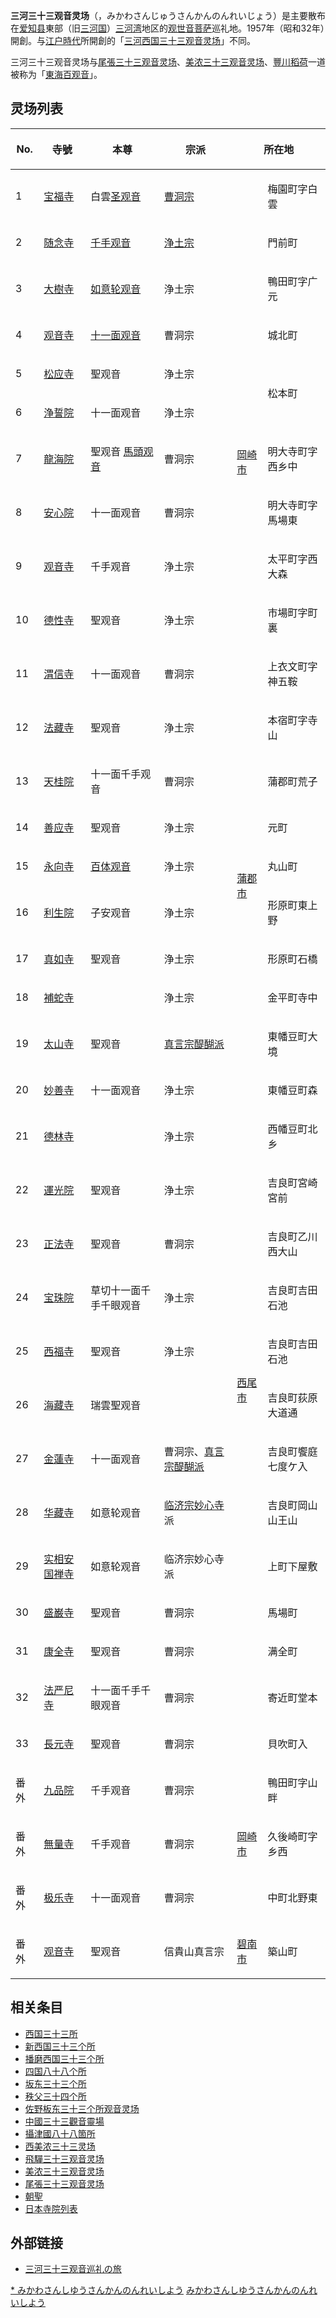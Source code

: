'''三河三十三观音灵场'''（{{lang-ja|三河三十三観音霊場}}，みかわさんじゅうさんかんのんれいじょう）是主要散布在[[爱知县|爱知县]]東部（旧[[三河国|三河国]]）[[三河湾|三河湾]]地区的[[观音菩萨|观世音菩萨]]巡礼地。1957年（昭和32年）開創。与[[江户時代|江户時代]]所開創的「[[三河西国三十三观音灵场|三河西国三十三观音灵场]]」不同。

三河三十三观音灵场与[[尾張三十三观音灵场|尾張三十三观音灵场]]、[[美浓三十三观音灵场|美浓三十三观音灵场]]、[[豐川稻荷|豐川稻荷]]一道被称为「[[東海百观音|東海百观音]]」。

== 灵场列表 ==
{|class="wikitable"
	|- 
!No. !!寺號 !!本尊 !!宗派 !! colspan="2" |所在地 !!备注 
|-
		! 1
		| [[宝福寺|宝福寺]]
		| 白雲[[圣观音|圣观音]]
		| [[曹洞宗|曹洞宗]]
		| rowspan="12" | [[岡崎市|岡崎市]]
|梅園町字白雲
|
	|-
		! 2
		| [[随念寺|随念寺]]
		| [[千手观音|千手观音]]
		| [[浄土宗|浄土宗]]
|門前町
|
	|-
		! 3
		| [[大樹寺|大樹寺]]
		| [[如意轮观音|如意轮观音]]
		| 浄土宗
|鴨田町字广元
|
	|-
		! 4
		| [[观音寺_(岡崎市城北町)|观音寺]]
		| [[十一面观音|十一面观音]]
		| 曹洞宗
|城北町
|
	|-
		! 5
		| [[松应寺|松应寺]]
		| 聖观音
		| 浄土宗
| rowspan="2" |松本町
|
	|-
		! 6
		| [[浄誓院|浄誓院]]
		| 十一面观音
		| 浄土宗
		|
	|-
		!7
		| [[龍海院|龍海院]]
		| 聖观音 [[馬頭明王|馬頭观音]]
		| 曹洞宗
|明大寺町字西乡中
|
	|-
		! 8
		| [[安心院|安心院]]
		| 十一面观音
		| 曹洞宗
|明大寺町字馬場東
|
	|-
		! 9
		| [[观音寺_(岡崎市太平町)|观音寺]]
		| 千手观音
		| 浄土宗
|太平町字西大森
|
	|-
		! 10
		| [[德性寺|德性寺]]
		| 聖观音
		| 浄土宗
|市場町字町裏
|
	|-
		! 11
		| [[渭信寺|渭信寺]]
		| 十一面观音
		| 曹洞宗
|上衣文町字神五鞍
|
	|-
		! 12
		| [[法藏寺_(冈崎市)|法藏寺]]
		| 聖观音
		| 浄土宗
|本宿町字寺山
|
	|-
		! 13
		| [[天桂院|天桂院]]
		| 十一面千手观音
		| 曹洞宗
		| rowspan="6" | [[蒲郡市|蒲郡市]]
|蒲郡町荒子
|
	|-
		! 14
		| [[善应寺_(蒲郡市)|善应寺]]
		| 聖观音
		| 浄土宗
|元町
|
	|-
		! 15
		| [[永向寺|永向寺]]
		| [[百体观音|百体观音]]
		| 浄土宗
|丸山町
|
	|-
		! 16
		| [[利生院|利生院]]
		| 子安观音
		| 浄土宗
|形原町東上野
|
	|-
		! 17
		| [[真如寺_(蒲郡市)|真如寺]]
		| 聖观音
		| 浄土宗
|形原町石橋
|
	|-
		! 18
		| [[補蛇寺|補蛇寺]]
		|
		| 浄土宗
|金平町寺中
|
	|-
		! 19
		| [[太山寺_(西尾市)|太山寺]]
		| 聖观音
		| [[真言宗|真言宗]][[真言宗醍醐派|醍醐派]]
		| rowspan="15" | [[西尾市|西尾市]]
|東幡豆町大境
| （別名：三ヶ根观音）
	|-
		! 20
		| [[妙善寺|妙善寺]]
		| 十一面观音
		| 浄土宗
|東幡豆町森
| （別名：ハズ观音）
	|-
		! 21
		| [[德林寺_(西尾市)|德林寺]]
		|
		| 浄土宗
|西幡豆町北乡
|
	|-
		! 22
		| [[運光院|運光院]]
		| 聖观音
		| 浄土宗
|吉良町宮崎宮前
|
	|-
		! 23
		| [[正法寺_(西尾市)|正法寺]]
		| 聖观音
		| 曹洞宗
|吉良町乙川西大山
|
	|-
		! 24
		| [[宝珠院_(西尾市)|宝珠院]]
		| 草切十一面千手千眼观音
		| 浄土宗
|吉良町吉田石池
|
	|-
		! 25
		| [[西福寺_(西尾市)|西福寺]]
		| 聖观音
		| 浄土宗
|吉良町吉田石池
|
	|-
		! 26
		| [[海藏寺|海藏寺]]
		| 瑞雲聖观音
		|
|吉良町荻原大道通
|
	|-
		! 27
		| [[金蓮寺_(西尾市)|金蓮寺]]
		| 十一面观音
		| 曹洞宗、[[真言宗|真言宗]][[醍醐派|醍醐派]]
|吉良町饗庭七度ケ入
|
	|-
		! 28
		| [[华藏寺|华藏寺]]
		| 如意轮观音
		| [[临济宗|临济宗]][[妙心寺|妙心寺]]派
|吉良町岡山山王山
|
	|-
		! 29
		| [[实相安国禅寺|实相安国禅寺]]
		| 如意轮观音
		| 临济宗妙心寺派
|上町下屋敷
|
	|-
		! 30
		| [[盛巌寺|盛巌寺]]
		| 聖观音
		| 曹洞宗
|馬場町
|
	|-
		! 31
		| [[康全寺|康全寺]]
		| 聖观音
		| 曹洞宗
|满全町
|
	|-
		! 32
		| [[法严尼寺|法严尼寺]]
		| 十一面千手千眼观音
		| 曹洞宗
|寄近町堂本
|
	|-
		! 33
		| [[長元寺|長元寺]]
		| 聖观音
		| 曹洞宗
|貝吹町入
|
	|-
		! 番外
		| [[九品院|九品院]]
		| 千手观音
		| 曹洞宗
		| rowspan="3" | [[岡崎市|岡崎市]]
|鴨田町字山畔
|
	|-
		! 番外
		| [[無量寺_(岡崎市)|無量寺]]
		| 千手观音
		| 曹洞宗
|久後崎町字乡西
|
	|-
		! 番外
		| [[极乐寺_(冈崎市)|极乐寺]]
		| 十一面观音
		| 曹洞宗
|中町北野東
|
	|-
		! 番外
		| [[观音寺_(碧南市)|观音寺]]
		| 聖观音
		| 信貴山真言宗
		| [[碧南市|碧南市]]
|築山町
|
|}

== 相关条目 ==
*[[西国三十三所|西国三十三所]]
*[[新西国三十三个所|新西国三十三个所]]
*[[播磨西国三十三个所|播磨西国三十三个所]]
*[[四国八十八个所|四国八十八个所]]
*[[坂东三十三个所|坂东三十三个所]]
*[[秩父三十四个所|秩父三十四个所]]
*[[佐野板东三十三个所观音灵场|佐野板东三十三个所观音灵场]]
*[[中國三十三觀音靈場|中國三十三觀音靈場]]
*[[攝津國八十八箇所|攝津國八十八箇所]]
*[[西美浓三十三灵场|西美浓三十三灵场]]
*[[飛驒三十三观音灵场|飛驒三十三观音灵场]]
*[[美浓三十三观音灵场|美浓三十三观音灵场]]
*[[尾張三十三观音灵场|尾張三十三观音灵场]]
*[[朝聖|朝聖]]
*[[日本寺院列表|日本寺院列表]]

== 外部链接 ==
* [https://web.archive.org/web/20110719161911/http://www.asahi-net.or.jp/~gi4k-iws/sub41.html 三河三十三观音巡礼の旅]

[[Category:愛知縣佛寺|* みかわさんしゆうさんかんのんれいしよう]]
[[Category:三十三箇所巡禮|みかわさんしゆうさんかんのんれいしよう]]